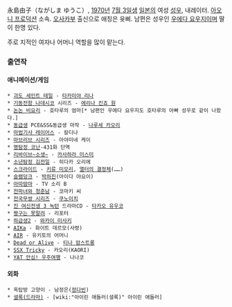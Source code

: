 永島由子（ながしま ゆうこ）, [[1970년]] [[7월 3일]]생 [[일본]]의 여성 [[성우]], 내레이터. [[아오니 프로덕션]] 소속. [[오사카]]부 출신으로 애칭은 윳삐. 남편은 성우인 [[우에다 요우지]]이며 딸이 한명 있다.

주로 지적인 여자나 어머니 역할을 많이 맡는다.

=== 출연작 ===
==== 애니메이션/게임 ====
 
 * [[괴도 세인트 테일]] - [[타카미야 리나]]
 * [[기동전함 나데시코]] 시리즈 - [[에리나 킨죠 원]]
 * [[논논 비요리]] - 호타루의 엄마[* 남편인 우에다 요우지도 호타루의 아빠 성우로 같이 나왔다.]
 * [[동급생]] PCE&SS&동급생 마작 - [[나루세 카오리]]
 * [[마법기사 레이어스]] - 칼디나
 * [[마브러브 시리즈]] - 아야미네 케이
 * [[명탐정 코난]]-431화 단역
 * [[리바이브~소생~]] - [[카사하라 미스미]]
 * [[소년탐정 김전일]] - 히다카 오리에
 * [[스크라이드]] - [[키류 미모리]], [[앨터의 결정체]](……)
 * [[슬램덩크]] - [[박하진]](아이다 야요이)
 * [[아따맘마]] - TV 소리 B
 * [[전파녀와 청춘남]] - 코마키 씨
 * [[전국무쌍 시리즈]] - [[쿠노이치]]
 * [[진 여신전생 3 녹턴]] 드라마CD - [[타카오 유우코]]
 * [[짱구는 못말려]] - 리포터
 * [[하급생2]] - [[와카이 미사키]]
 * [[AIKa]] - 화이트 데르모(사령)
 * [[AIR]] - 유키토의 어머니
 * [[Dead or Alive]] - [[티나 암스트롱]]
 * [[SSX Tricky]] - 카오리(KAORI)
 * [[YAT 안심! 우주여행]] - 나나코

==== 외화 ====
 * 옥탑방 고양이 - 남정은([[정다빈]])
 * [[셜록(드라마)]] - [wiki:"아이린 애들러(셜록)" 아이린 애들러]
